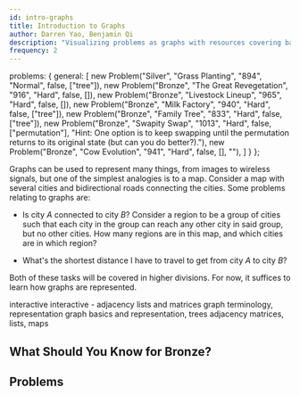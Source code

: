 ```yaml
---
id: intro-graphs
title: Introduction to Graphs
author: Darren Yao, Benjamin Qi
description: "Visualizing problems as graphs with resources covering basic terminology."
frequency: 2
---
```



  problems: {
    general: [
      new Problem("Silver", "Grass Planting", "894", "Normal", false, ["tree"]),
      new Problem("Bronze", "The Great Revegetation", "916", "Hard", false, []),
      new Problem("Bronze", "Livestock Lineup", "965", "Hard", false, []),
      new Problem("Bronze", "Milk Factory", "940", "Hard", false, ["tree"]),
      new Problem("Bronze", "Family Tree", "833", "Hard", false, ["tree"]),
      new Problem("Bronze", "Swapity Swap", "1013", "Hard", false, ["permutation"], "Hint: One option is to keep swapping until the permutation returns to its original state (but can you do better?)."),
      new Problem("Bronze", "Cow Evolution", "941", "Hard", false, [], ""),
    ]
  }
};

Graphs can be used to represent many things, from images to wireless signals, but one of the simplest analogies is to a map. Consider a map with several cities and bidirectional roads connecting the cities. Some problems relating to graphs are:

 - Is city $A$ connected to city $B$? Consider a region to be a group of cities such that each city in the group can reach any other city in said group, but no other cities. How many regions are in this map, and which cities are in which region?

 - What's the shortest distance I have to travel to get from city $A$ to city $B$?

Both of these tasks will be covered in higher divisions. For now, it suffices to learn how graphs are represented.

<resources>
  <resource source="CSA" title="Introduction to Graphs" url="introduction_to_graphs" starred>interactive</resource>
  <resource source="CSA" title="Graph Representations" url="graph_representation" starred>interactive - adjacency lists and matrices</resource>
  <resource source="CPH" title="11 - Basics of Graphs" starred>graph terminology, representation</resource>
  <resource source="IUSACO" title="10.1 to 10.3 - Graph Theory" starred>graph basics and representation, trees</resource>
  <resource source="PAPS" title="6.4 - Graphs">adjacency matrices, lists, maps</resource>
  <resource source="TC" title="Intro to Graphs Section 1" url="introduction-to-graphs-and-their-data-structures-section-1"></resource>
</resources>

## What Should You Know for Bronze?

<IncompleteSection />

## Problems

<problems-list problems={metadata.problems.general} />